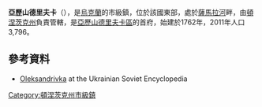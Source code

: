 {{No footnotes|time=2015-09-16T13:16:04+00:00}}
'''亞歷山德里夫卡'''（{{lang-uk|Олександрівка}}），是[[烏克蘭|烏克蘭]]的市級鎮，位於該國東部，處於[[薩馬拉河_(第聶伯河支流)|薩馬拉河]]畔，由[[頓涅茨克州|頓涅茨克州]]負責管轄，是[[亞歷山德里夫卡區|亞歷山德里夫卡區]]的首府，始建於1762年，2011年人口3,796。

==參考資料==
* [https://web.archive.org/web/20150424204629/http://leksika.com.ua/10341201/ure/oleksandrivka Oleksandrivka] at the Ukrainian Soviet Encyclopedia

{{coord|48.7000|N|36.9167|E|source:wikidata|display=title}}

{{DEFAULTSORT:Олександрівка}}
[[Category:頓涅茨克州市級鎮|Category:頓涅茨克州市級鎮]]


{{Donetsk-geo-stub}}